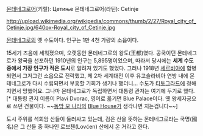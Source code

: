 [[세르비아어|몬테네그로어]](키릴): Цетиње
몬테네그로어(라틴): Cetinje

http://upload.wikimedia.org/wikipedia/commons/thumb/2/27/Royal_city_of_Cetinje.jpg/640px-Royal_city_of_Cetinje.jpg

[[몬테네그로]]의 옛 수도이다. 인구는 1만 4천 가량의 소읍이다.

15세기 즈음에 세워졌으며, 오랫동안 몬테네그로의 왕도(王都)였다. 공국이던 몬테네그로가 왕국을 선포하던 1910년의 인구는 5,895명이었으며, 따라서 당시에는 '''세계 수도 중에서 가장 인구가 적은 도시'''로 알려져 있기도 했었다. 그러나 1918년 [[세르비아]]에 합병되면서 그저그런 소읍으로 전락했고, 제 2차 세계대전 이후 유고슬라비아 연방 내에 몬테네그로가 다시 수립되면서 부흥할 기회가 생기나 했더니... 수도가 [[포드고리차|티토그라드]]에 정해지면서 망했어요. 그나마 몬테네그로가 독립하면서 대통령 관저는 여기에 두기로 했다.[* 대통령 관저 이름이 Plavi Dvorac, 영어로 옮기면 Blue Palace이다. 옛 왕세자궁으로 쓰던 건물이다. ~~[[대한민국|동방 모 나라]]의 [[청와대|Blue House]]가 생각나면 지는겁니다~~]

도시 주위를 석회암 산들이 둘러싸고 있는데, 검은 산을 뜻하는 몬테네그로라는 국명(國名)은 그 산들 중 하나인 로브첸(Lovćen) 산에서 온 거라고 한다.

